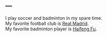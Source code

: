 ---
---

<link rel="stylesheet" href="style.css" type="text/css">

I play soccer and badminton in my spare time. \
My favorite football club is [Real Madrid](https://www.realmadrid.com/en). \
My favorite badminton player is [Haifeng Fu](https://en.wikipedia.org/wiki/Fu_Haifeng). \


<!--I also have a 微信公众号 to share some thoughts on life and research. \
You can find it by searching "**读博掉发问题不大**" in WeChat or scanning the following QR code: \

<img src="images/wechat_mp_code.png" style="width:66%; margin-left: 20px; margin-right: 20px" align="left">

<!-- ![](images/wechat_mp_code.png) -->